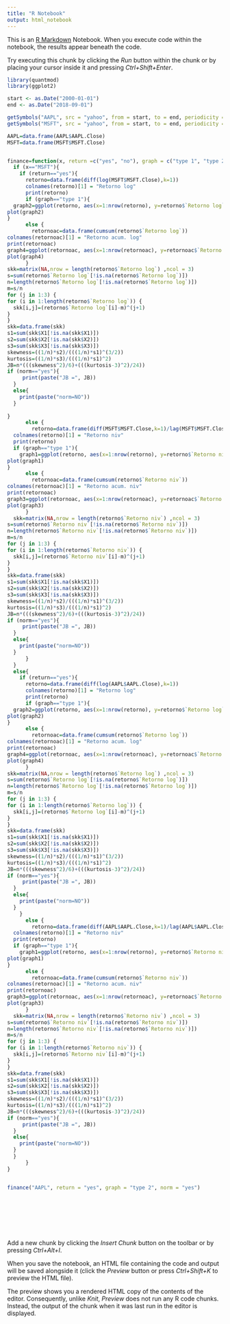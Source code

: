 ```yaml
---
title: "R Notebook"
output: html_notebook
---
```


This is an [R Markdown](http://rmarkdown.rstudio.com) Notebook. When you execute code within the notebook, the results appear beneath the code. 

Try executing this chunk by clicking the *Run* button within the chunk or by placing your cursor inside it and pressing *Ctrl+Shift+Enter*. 

```r
library(quantmod)
library(ggplot2)

start <- as.Date("2000-01-01")
end <- as.Date("2018-09-01")

getSymbols("AAPL", src = "yahoo", from = start, to = end, periodicity = "monthly")
getSymbols("MSFT", src = "yahoo", from = start, to = end, periodicity = "monthly")

AAPL=data.frame(AAPL$AAPL.Close)
MSFT=data.frame(MSFT$MSFT.Close)


finance=function(x, return =c("yes", "no"), graph = c("type 1", "type 2"), norm = c("yes", "no")){
  if (x=="MSFT"){
    if (return=="yes"){
      retorno=data.frame(diff(log(MSFT$MSFT.Close),k=1))
      colnames(retorno)[1] = "Retorno log"
      print(retorno)
      if (graph=="type 1"){
  graph2=ggplot(retorno, aes(x=1:nrow(retorno), y=retorno$`Retorno log`)) + geom_line()
plot(graph2)
}
      else {
        retornoac=data.frame(cumsum(retorno$`Retorno log`))
colnames(retornoac)[1] = "Retorno acum. log"
print(retornoac)
graph4=ggplot(retornoac, aes(x=1:nrow(retornoac), y=retornoac$`Retorno acum. log`)) + geom_line()
plot(graph4)
      }
skk=matrix(NA,nrow = length(retorno$`Retorno log`) ,ncol = 3)
s=sum(retorno$`Retorno log`[!is.na(retorno$`Retorno log`)])
n=length(retorno$`Retorno log`[!is.na(retorno$`Retorno log`)])
m=s/n
for (j in 1:3) {
for (i in 1:length(retorno$`Retorno log`)) {
  skk[i,j]=(retorno$`Retorno log`[i]-m)^(j+1)
}
}
skk=data.frame(skk)
s1=sum(skk$X1[!is.na(skk$X1)])
s2=sum(skk$X2[!is.na(skk$X2)])
s3=sum(skk$X3[!is.na(skk$X3)])
skewness=((1/n)*s2)/(((1/n)*s1)^(3/2))
kurtosis=((1/n)*s3)/(((1/n)*s1)^2)
JB=n*(((skewness^2)/6)+(((kurtosis-3)^2)/24))
if (norm=="yes"){
     print(paste("JB =", JB))
  }
  else{
    print(paste("norm=NO"))
  }
  
}
      else {
        retorno=data.frame(diff(MSFT$MSFT.Close,k=1)/lag(MSFT$MSFT.Close,k=1))
  colnames(retorno)[1] = "Retorno niv"
  print(retorno)
  if (graph=="type 1"){
    graph1=ggplot(retorno, aes(x=1:nrow(retorno), y=retorno$`Retorno niv`)) + geom_line()
plot(graph1)
}
      else {
        retornoac=data.frame(cumsum(retorno$`Retorno niv`))
colnames(retornoac)[1] = "Retorno acum. niv"
print(retornoac)
graph3=ggplot(retornoac, aes(x=1:nrow(retornoac), y=retornoac$`Retorno acum. niv`)) + geom_line()
plot(graph3)
      }
  skk=matrix(NA,nrow = length(retorno$`Retorno niv`) ,ncol = 3)
s=sum(retorno$`Retorno niv`[!is.na(retorno$`Retorno niv`)])
n=length(retorno$`Retorno niv`[!is.na(retorno$`Retorno niv`)])
m=s/n
for (j in 1:3) {
for (i in 1:length(retorno$`Retorno niv`)) {
  skk[i,j]=(retorno$`Retorno niv`[i]-m)^(j+1)
}
}
skk=data.frame(skk)
s1=sum(skk$X1[!is.na(skk$X1)])
s2=sum(skk$X2[!is.na(skk$X2)])
s3=sum(skk$X3[!is.na(skk$X3)])
skewness=((1/n)*s2)/(((1/n)*s1)^(3/2))
kurtosis=((1/n)*s3)/(((1/n)*s1)^2)
JB=n*(((skewness^2)/6)+(((kurtosis-3)^2)/24))
if (norm=="yes"){
     print(paste("JB =", JB))
  }
  else{
    print(paste("norm=NO"))
  }
      }
  }
  else{
    if (return=="yes"){
      retorno=data.frame(diff(log(AAPL$AAPL.Close),k=1))
      colnames(retorno)[1] = "Retorno log"
      print(retorno)
      if (graph=="type 1"){
  graph2=ggplot(retorno, aes(x=1:nrow(retorno), y=retorno$`Retorno log`)) + geom_line()
plot(graph2)
}
      else {
        retornoac=data.frame(cumsum(retorno$`Retorno log`))
colnames(retornoac)[1] = "Retorno acum. log"
print(retornoac)
graph4=ggplot(retornoac, aes(x=1:nrow(retornoac), y=retornoac$`Retorno acum. log`)) + geom_line()
plot(graph4)
      }
skk=matrix(NA,nrow = length(retorno$`Retorno log`) ,ncol = 3)
s=sum(retorno$`Retorno log`[!is.na(retorno$`Retorno log`)])
n=length(retorno$`Retorno log`[!is.na(retorno$`Retorno log`)])
m=s/n
for (j in 1:3) {
for (i in 1:length(retorno$`Retorno log`)) {
  skk[i,j]=(retorno$`Retorno log`[i]-m)^(j+1)
}
}
skk=data.frame(skk)
s1=sum(skk$X1[!is.na(skk$X1)])
s2=sum(skk$X2[!is.na(skk$X2)])
s3=sum(skk$X3[!is.na(skk$X3)])
skewness=((1/n)*s2)/(((1/n)*s1)^(3/2))
kurtosis=((1/n)*s3)/(((1/n)*s1)^2)
JB=n*(((skewness^2)/6)+(((kurtosis-3)^2)/24))
if (norm=="yes"){
     print(paste("JB =", JB))
  }
  else{
    print(paste("norm=NO"))
  }
    }
      else {
        retorno=data.frame(diff(AAPL$AAPL.Close,k=1)/lag(AAPL$AAPL.Close,k=1))
  colnames(retorno)[1] = "Retorno niv"
  print(retorno)
  if (graph=="type 1"){
    graph1=ggplot(retorno, aes(x=1:nrow(retorno), y=retorno$`Retorno niv`)) + geom_line()
plot(graph1)
}
      else {
        retornoac=data.frame(cumsum(retorno$`Retorno niv`))
colnames(retornoac)[1] = "Retorno acum. niv"
print(retornoac)
graph3=ggplot(retornoac, aes(x=1:nrow(retornoac), y=retornoac$`Retorno acum. niv`)) + geom_line()
plot(graph3)
      }
  skk=matrix(NA,nrow = length(retorno$`Retorno niv`) ,ncol = 3)
s=sum(retorno$`Retorno niv`[!is.na(retorno$`Retorno niv`)])
n=length(retorno$`Retorno niv`[!is.na(retorno$`Retorno niv`)])
m=s/n
for (j in 1:3) {
for (i in 1:length(retorno$`Retorno niv`)) {
  skk[i,j]=(retorno$`Retorno niv`[i]-m)^(j+1)
}
}
skk=data.frame(skk)
s1=sum(skk$X1[!is.na(skk$X1)])
s2=sum(skk$X2[!is.na(skk$X2)])
s3=sum(skk$X3[!is.na(skk$X3)])
skewness=((1/n)*s2)/(((1/n)*s1)^(3/2))
kurtosis=((1/n)*s3)/(((1/n)*s1)^2)
JB=n*(((skewness^2)/6)+(((kurtosis-3)^2)/24))
if (norm=="yes"){
     print(paste("JB =", JB))
  }
  else{
    print(paste("norm=NO"))
  }
  }
      }
} 


finance("AAPL", return = "yes", graph = "type 2", norm = "yes")









```

Add a new chunk by clicking the *Insert Chunk* button on the toolbar or by pressing *Ctrl+Alt+I*.

When you save the notebook, an HTML file containing the code and output will be saved alongside it (click the *Preview* button or press *Ctrl+Shift+K* to preview the HTML file).

The preview shows you a rendered HTML copy of the contents of the editor. Consequently, unlike *Knit*, *Preview* does not run any R code chunks. Instead, the output of the chunk when it was last run in the editor is displayed.
